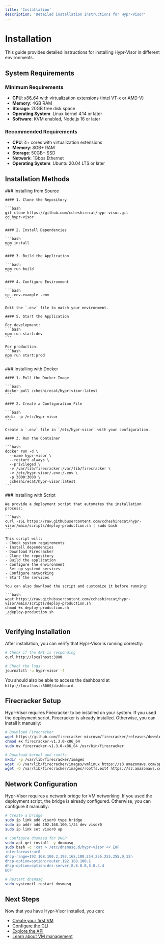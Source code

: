 ```yaml
---
title: 'Installation'
description: 'Detailed installation instructions for Hypr-Visor'
---
```


# Installation

This guide provides detailed instructions for installing Hypr-Visor in different environments.

## System Requirements

### Minimum Requirements

- **CPU**: x86_64 with virtualization extensions (Intel VT-x or AMD-V)
- **Memory**: 4GB RAM
- **Storage**: 20GB free disk space
- **Operating System**: Linux kernel 4.14 or later
- **Software**: KVM enabled, Node.js 16 or later

### Recommended Requirements

- **CPU**: 4+ cores with virtualization extensions
- **Memory**: 8GB+ RAM
- **Storage**: 50GB+ SSD
- **Network**: 1Gbps Ethernet
- **Operating System**: Ubuntu 20.04 LTS or later

## Installation Methods

<Tabs>
  <Tab title="From Source">
    ### Installing from Source

    #### 1. Clone the Repository

    ```bash
    git clone https://github.com/ccheshirecat/hypr-visor.git
    cd hypr-visor
    ```

    #### 2. Install Dependencies

    ```bash
    npm install
    ```

    #### 3. Build the Application

    ```bash
    npm run build
    ```

    #### 4. Configure Environment

    ```bash
    cp .env.example .env
    ```

    Edit the `.env` file to match your environment.

    #### 5. Start the Application

    For development:
    ```bash
    npm run start:dev
    ```

    For production:
    ```bash
    npm run start:prod
    ```
  </Tab>
  <Tab title="Using Docker">
    ### Installing with Docker

    #### 1. Pull the Docker Image

    ```bash
    docker pull ccheshirecat/hypr-visor:latest
    ```

    #### 2. Create a Configuration File

    ```bash
    mkdir -p /etc/hypr-visor
    ```

    Create a `.env` file in `/etc/hypr-visor` with your configuration.

    #### 3. Run the Container

    ```bash
    docker run -d \
      --name hypr-visor \
      --restart always \
      --privileged \
      -v /var/lib/firecracker:/var/lib/firecracker \
      -v /etc/hypr-visor/.env:/.env \
      -p 3000:3000 \
      ccheshirecat/hypr-visor:latest
    ```
  </Tab>
  <Tab title="Using Script">
    ### Installing with Script

    We provide a deployment script that automates the installation process:

    ```bash
    curl -sSL https://raw.githubusercontent.com/ccheshirecat/hypr-visor/main/scripts/deploy-production.sh | sudo bash
    ```

    This script will:
    - Check system requirements
    - Install dependencies
    - Download Firecracker
    - Clone the repository
    - Build the application
    - Configure the environment
    - Set up systemd services
    - Configure networking
    - Start the services

    You can also download the script and customize it before running:

    ```bash
    wget https://raw.githubusercontent.com/ccheshirecat/hypr-visor/main/scripts/deploy-production.sh
    chmod +x deploy-production.sh
    ./deploy-production.sh
    ```
  </Tab>
</Tabs>

## Verifying Installation

After installation, you can verify that Hypr-Visor is running correctly:

```bash
# Check if the API is responding
curl http://localhost:3000

# Check the logs
journalctl -u hypr-visor -f
```

You should also be able to access the dashboard at `http://localhost:3000/dashboard`.

## Firecracker Setup

Hypr-Visor requires Firecracker to be installed on your system. If you used the deployment script, Firecracker is already installed. Otherwise, you can install it manually:

```bash
# Download Firecracker
wget https://github.com/firecracker-microvm/firecracker/releases/download/v1.3.0/firecracker-v1.3.0-x86_64
chmod +x firecracker-v1.3.0-x86_64
sudo mv firecracker-v1.3.0-x86_64 /usr/bin/firecracker

# Download kernel and rootfs
mkdir -p /var/lib/firecracker/images
wget -O /var/lib/firecracker/images/vmlinux https://s3.amazonaws.com/spec.ccfc.min/img/quickstart_guide/x86_64/kernels/vmlinux.bin
wget -O /var/lib/firecracker/images/rootfs.ext4 https://s3.amazonaws.com/spec.ccfc.min/img/quickstart_guide/x86_64/rootfs/bionic.rootfs.ext4
```

## Network Configuration

Hypr-Visor requires a network bridge for VM networking. If you used the deployment script, the bridge is already configured. Otherwise, you can configure it manually:

```bash
# Create a bridge
sudo ip link add visor0 type bridge
sudo ip addr add 192.168.100.1/24 dev visor0
sudo ip link set visor0 up

# Configure dnsmasq for DHCP
sudo apt-get install -y dnsmasq
sudo bash -c 'cat > /etc/dnsmasq.d/hypr-visor << EOF
interface=visor0
dhcp-range=192.168.100.2,192.168.100.254,255.255.255.0,12h
dhcp-option=option:router,192.168.100.1
dhcp-option=option:dns-server,8.8.8.8,8.8.4.4
EOF'

# Restart dnsmasq
sudo systemctl restart dnsmasq
```

## Next Steps

Now that you have Hypr-Visor installed, you can:

- [Create your first VM](/quickstart#creating-your-first-vm)
- [Configure the CLI](/cli-reference/installation)
- [Explore the API](/api-reference/authentication)
- [Learn about VM management](/user-guide/vm-management)
